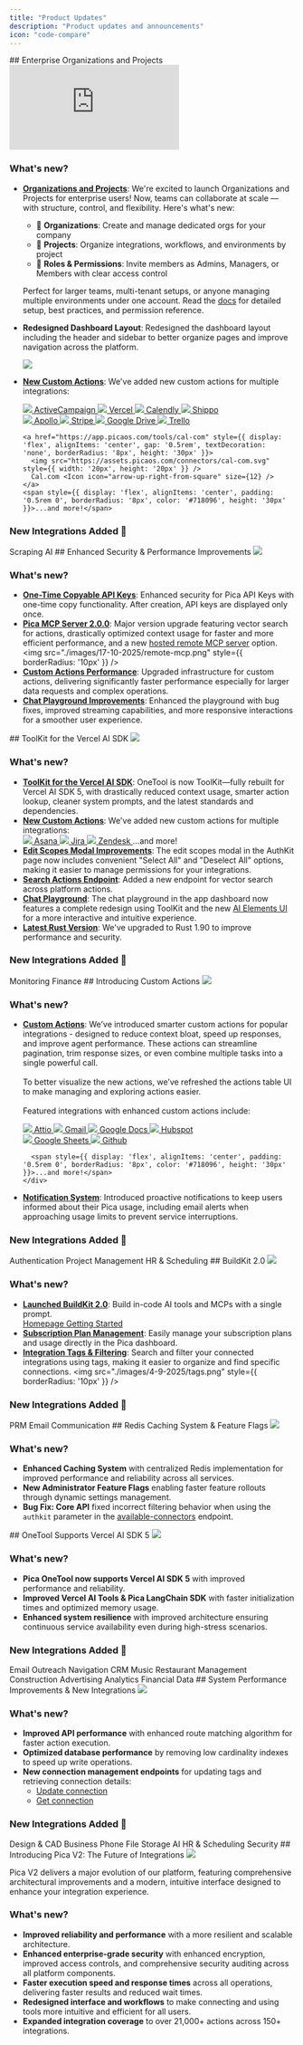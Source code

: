 ```yaml
---
title: "Product Updates"
description: "Product updates and announcements"
icon: "code-compare"
---
```


<Update label="October 31, 2025" description="2.8.0">
  ## Enterprise Organizations and Projects

  <Frame caption="Collaborate at scale — with structure, control, and flexibility">
    <iframe
      className="w-full aspect-video rounded-xl"
      src="https://www.youtube.com/embed/hJ1cwV-L49c"
      title="Introducing Organizations and Projects"
      frameBorder="0"
      allow="accelerometer; autoplay; clipboard-write; encrypted-media; gyroscope; picture-in-picture"
      allowFullScreen
    ></iframe>
  </Frame>

  ### What's new?
  - **[Organizations and Projects](/get-started/organization-and-projects)**: We're excited to launch Organizations and Projects for enterprise users! Now, teams can collaborate at scale — with structure, control, and flexibility. Here's what's new:
    - 🏢 **Organizations**: Create and manage dedicated orgs for your company
    - 📁 **Projects**: Organize integrations, workflows, and environments by project
    - 👥 **Roles & Permissions**: Invite members as Admins, Managers, or Members with clear access control
    
    Perfect for larger teams, multi-tenant setups, or anyone managing multiple environments under one account. Read the [docs](/get-started/organization-and-projects) for detailed setup, best practices, and permission reference.

  - **Redesigned Dashboard Layout**: Redesigned the dashboard layout including the header and sidebar to better organize pages and improve navigation across the platform.
    <Frame style={{ marginTop: '.5rem' }}>
      <img src="./images/31-10-2025.png" />
    </Frame>

  - **[New Custom Actions](https://app.picaos.com/tools)**: We've added new custom actions for multiple integrations:
    <div style={{ display: 'flex', flexWrap: 'wrap', margin: '1rem 0' }}>
      <div style={{ display: 'flex', gap: '1.5rem' }}>
        <a href="https://app.picaos.com/tools/active-campaign" style={{ display: 'flex', alignItems: 'center', gap: '0.5rem', textDecoration: 'none', borderRadius: '8px', height: '30px' }}>
          <img src="https://assets.picaos.com/connectors/active-campaign.svg" style={{ width: '20px', height: '20px' }} />
          ActiveCampaign <Icon icon="arrow-up-right-from-square" size={12} />
        </a>
        <a href="https://app.picaos.com/tools/vercel" style={{ display: 'flex', alignItems: 'center', gap: '0.5rem', textDecoration: 'none', borderRadius: '8px', height: '30px' }}>
          <img src="https://assets.picaos.com/connectors/vercel.svg" style={{ width: '20px', height: '20px' }} />
          Vercel <Icon icon="arrow-up-right-from-square" size={12} />
        </a>
        <a href="https://app.picaos.com/tools/calendly" style={{ display: 'flex', alignItems: 'center', gap: '0.5rem', textDecoration: 'none', borderRadius: '8px', height: '30px' }}>
          <img src="https://assets.picaos.com/connectors/calendly.svg" style={{ width: '20px', height: '20px' }} />
          Calendly <Icon icon="arrow-up-right-from-square" size={12} />
        </a>
        <a href="https://app.picaos.com/tools/shippo" style={{ display: 'flex', alignItems: 'center', gap: '0.5rem', textDecoration: 'none', borderRadius: '8px', height: '30px' }}>
          <img src="https://assets.picaos.com/connectors/shippo.svg" style={{ width: '20px', height: '20px' }} />
          Shippo <Icon icon="arrow-up-right-from-square" size={12} />
        </a>
      </div>
      <div style={{ display: 'flex', gap: '1.5rem', marginTop: '.5rem' }}>
        <a href="https://app.picaos.com/tools/apollo" style={{ display: 'flex', alignItems: 'center', gap: '0.5rem', textDecoration: 'none', borderRadius: '8px', height: '30px' }}>
          <img src="https://assets.picaos.com/connectors/apollo.svg" style={{ width: '20px', height: '20px' }} />
          Apollo <Icon icon="arrow-up-right-from-square" size={12} />
        </a>
        <a href="https://app.picaos.com/tools/stripe" style={{ display: 'flex', alignItems: 'center', gap: '0.5rem', textDecoration: 'none', borderRadius: '8px', height: '30px' }}>
          <img src="https://assets.picaos.com/connectors/stripe.svg" style={{ width: '20px', height: '20px' }} />
          Stripe <Icon icon="arrow-up-right-from-square" size={12} />
        </a>
        <a href="https://app.picaos.com/tools/google-drive" style={{ display: 'flex', alignItems: 'center', gap: '0.5rem', textDecoration: 'none', borderRadius: '8px', height: '30px' }}>
          <img src="https://assets.picaos.com/connectors/google-drive.svg" style={{ width: '20px', height: '20px' }} />
          Google Drive <Icon icon="arrow-up-right-from-square" size={12} />
        </a>
        <a href="https://app.picaos.com/tools/trello" style={{ display: 'flex', alignItems: 'center', gap: '0.5rem', textDecoration: 'none', borderRadius: '8px', height: '30px' }}>
          <img src="https://assets.picaos.com/connectors/trello.svg" style={{ width: '20px', height: '20px' }} />
          Trello <Icon icon="arrow-up-right-from-square" size={12} />
        </a>
      </div>
      <div style={{ display: 'flex', gap: '1.5rem', marginTop: '.5rem' }}>
        
        
        <a href="https://app.picaos.com/tools/cal-com" style={{ display: 'flex', alignItems: 'center', gap: '0.5rem', textDecoration: 'none', borderRadius: '8px', height: '30px' }}>
          <img src="https://assets.picaos.com/connectors/cal-com.svg" style={{ width: '20px', height: '20px' }} />
          Cal.com <Icon icon="arrow-up-right-from-square" size={12} />
        </a>
        <span style={{ display: 'flex', alignItems: 'center', padding: '0.5rem 0', borderRadius: '8px', color: '#718096', height: '30px' }}>...and more!</span>
      </div>
    </div>

  ### New Integrations Added 🚀
  <CardGroup cols={3}>
    <Card title="Riveter" icon="https://assets.picaos.com/connectors/riveter.svg" href="https://riveterhq.com">Scraping</Card>
    <Card title="Nyne.ai" icon="https://assets.picaos.com/connectors/nyne-ai.svg" href="https://nyne.ai">AI</Card>
  </CardGroup>
</Update>

<Update label="October 17, 2025" description="2.7.0">
  ## Enhanced Security & Performance Improvements

  <Frame>
    <img src="./images/17-10-2025/secret-keys.png" />
  </Frame>

  ### What's new?
  - **[One-Time Copyable API Keys](https://app.picaos.com/settings/api-keys)**: Enhanced security for Pica API Keys with one-time copy functionality. After creation, API keys are displayed only once.
  - **[Pica MCP Server 2.0.0](https://github.com/picahq/mcp)**: Major version upgrade featuring vector search for actions, drastically optimized context usage for faster and more efficient performance, and a new [hosted remote MCP server](https://mcp.picaos.com) option.
    <img src="./images/17-10-2025/remote-mcp.png" style={{ borderRadius: '10px' }} />
  - **[Custom Actions Performance](https://app.picaos.com/tools)**: Upgraded infrastructure for custom actions, delivering significantly faster performance especially for larger data requests and complex operations.
  - **[Chat Playground Improvements](https://app.picaos.com/connections)**: Enhanced the playground with bug fixes, improved streaming capabilities, and more responsive interactions for a smoother user experience.

</Update>

<Update label="September 25, 2025" description="2.6.0">
  ## ToolKit for the Vercel AI SDK

  <Frame>
    <img src="./images/25-9-2025.png" />
  </Frame>

  ### What's new?
  - **[ToolKit for the Vercel AI SDK](https://npmjs.com/package/@picahq/toolkit)**: OneTool is now ToolKit—fully rebuilt for Vercel AI SDK 5, with drastically reduced context usage, smarter action lookup, cleaner system prompts, and the latest standards and dependencies.
  - **[New Custom Actions](https://app.picaos.com/tools)**: We've added new custom actions for multiple integrations:
    <div style={{ display: 'flex', flexWrap: 'wrap', margin: '1rem 0' }}>
      <div style={{ display: 'flex', gap: '1.5rem' }}>
        <a href="https://app.picaos.com/tools/asana" style={{ display: 'flex', alignItems: 'center', gap: '0.5rem', textDecoration: 'none', borderRadius: '8px', height: '30px' }}>
          <img src="https://assets.picaos.com/connectors/asana.svg" style={{ width: '20px', height: '20px' }} />
          Asana <Icon icon="arrow-up-right-from-square" size={12} />
        </a>
        <a href="https://app.picaos.com/tools/jira" style={{ display: 'flex', alignItems: 'center', gap: '0.5rem', textDecoration: 'none', borderRadius: '8px', height: '30px' }}>
          <img src="https://assets.picaos.com/connectors/jira.svg" style={{ width: '20px', height: '20px' }} />
          Jira <Icon icon="arrow-up-right-from-square" size={12} />
        </a>
        <a href="https://app.picaos.com/tools/zendesk" style={{ display: 'flex', alignItems: 'center', gap: '0.5rem', textDecoration: 'none', borderRadius: '8px', height: '30px' }}>
          <img src="https://assets.picaos.com/connectors/zendesk.svg" style={{ width: '20px', height: '20px' }} />
          Zendesk <Icon icon="arrow-up-right-from-square" size={12} />
        </a>
        <span style={{ display: 'flex', alignItems: 'center', padding: '0.5rem 0', borderRadius: '8px', color: '#718096', height: '30px' }}>...and more!</span>
      </div>
    </div>
  - **[Edit Scopes Modal Improvements](https://app.picaos.com/authkit)**: The edit scopes modal in the AuthKit page now includes convenient "Select All" and "Deselect All" options, making it easier to manage permissions for your integrations.
  - **[Search Actions Endpoint](https://app.picaos.com/tools)**: Added a new endpoint for vector search across platform actions.
  - **[Chat Playground](https://app.picaos.com/connections)**: The chat playground in the app dashboard now features a complete redesign using ToolKit and the new [AI Elements UI](https://ai-sdk.dev/elements/overview) for a more interactive and intuitive experience.
  - **[Latest Rust Version](https://blog.rust-lang.org/2025/09/18/Rust-1.90.0/)**: We've upgraded to Rust 1.90 to improve performance and security.

  ### New Integrations Added 🚀
  <CardGroup cols={3}>
    <Card title="Datadog" icon="https://assets.picaos.com/connectors/datadog.svg" href="https://datadog.com">Monitoring</Card>
    <Card title="Brex" icon="https://assets.picaos.com/connectors/brex.svg" href="https://brex.com">Finance</Card>
  </CardGroup>
</Update>

<Update label="September 16, 2025" description="2.5.0">
  ## Introducing Custom Actions

  <Frame>
    <img src="./images/16-9-2025.png" />
  </Frame>

  ### What's new?
  - **[Custom Actions](https://app.picaos.com/tools)**: We’ve introduced smarter custom actions for popular integrations - designed to reduce context bloat, speed up responses, 
  and improve agent performance. These actions can streamline pagination, trim response sizes, or even combine multiple tasks into a single powerful call. 
    <br /><br />
    To better visualize the new actions, we’ve refreshed the actions table UI to make managing and exploring actions easier. 
    <br /><br />
    Featured integrations with enhanced custom actions include:
      <div style={{ display: 'flex', flexWrap: 'wrap', margin: '1rem 0' }}>
        <div style={{ display: 'flex', gap: '1.5rem' }}>
          <a href="https://app.picaos.com/tools/attio" style={{ display: 'flex', alignItems: 'center', gap: '0.5rem', textDecoration: 'none', borderRadius: '8px', height: '30px' }}>
            <img src="https://assets.picaos.com/connectors/attio.svg" style={{ width: '20px', height: '20px' }} />
            Attio <Icon icon="arrow-up-right-from-square" size={12} />
          </a>
          <a href="https://app.picaos.com/tools/gmail" style={{ display: 'flex', alignItems: 'center', gap: '0.5rem', textDecoration: 'none', borderRadius: '8px', height: '30px' }}>
            <img src="https://assets.picaos.com/connectors/gmail.svg" style={{ width: '20px', height: '20px' }} />
            Gmail <Icon icon="arrow-up-right-from-square" size={12} />
          </a>
          <a href="https://app.picaos.com/tools/google-docs" style={{ display: 'flex', alignItems: 'center', gap: '0.5rem', textDecoration: 'none', borderRadius: '8px', height: '30px' }}>
            <img src="https://assets.picaos.com/connectors/google-docs.svg" style={{ width: '20px', height: '20px' }} />
            Google Docs <Icon icon="arrow-up-right-from-square" size={12} />
          </a>
          <a href="https://app.picaos.com/tools/hubspot" style={{ display: 'flex', alignItems: 'center', gap: '0.5rem', textDecoration: 'none', borderRadius: '8px', height: '30px' }}>
            <img src="https://assets.picaos.com/connectors/hubspot.svg" style={{ width: '20px', height: '20px' }} />
            Hubspot <Icon icon="arrow-up-right-from-square" size={12} />
          </a>
        </div>
        <div style={{ display: 'flex', gap: '1rem', marginTop: '.5rem' }}>
          <a href="https://app.picaos.com/tools/google-sheets" style={{ display: 'flex', alignItems: 'center', gap: '0.5rem', textDecoration: 'none', borderRadius: '8px', height: '30px' }}>
            <img src="https://assets.picaos.com/connectors/google-sheets.svg" style={{ width: '20px', height: '20px' }} />
            Google Sheets <Icon icon="arrow-up-right-from-square" size={12} />
          </a>
          <a href="https://app.picaos.com/tools/github" style={{ display: 'flex', alignItems: 'center', gap: '0.5rem', textDecoration: 'none', borderRadius: '8px', height: '30px' }}>
            <img src="https://assets.picaos.com/connectors/github.svg" style={{ width: '20px', height: '20px' }} />
            Github <Icon icon="arrow-up-right-from-square" size={12} />
          </a>
          
          <span style={{ display: 'flex', alignItems: 'center', padding: '0.5rem 0', borderRadius: '8px', color: '#718096', height: '30px' }}>...and more!</span>
        </div>
      </div>

  - **[Notification System](https://app.picaos.com/usage)**: Introduced proactive notifications to keep users informed about their Pica usage, including email alerts when approaching usage limits to prevent service interruptions.

  ### New Integrations Added 🚀
  <CardGroup cols={3}>
    <Card title="Auth0 Management" icon="https://assets.picaos.com/connectors/auth0.svg" href="https://auth0.com">Authentication</Card>
    <Card title="ClickUp" icon="https://assets.picaos.com/connectors/click-up.svg" href="https://clickup.com">Project Management</Card>
    <Card title="Breathe HR" icon="https://assets.picaos.com/connectors/breathe.svg" href="https://breathehr.com">HR & Scheduling</Card>
  </CardGroup>
</Update>

<Update label="September 4, 2025" description="2.4.0">
  ## BuildKit 2.0

  <Frame>
    <img src="./images/4-9-2025/buildkit-2.0.png" />
  </Frame>

  ### What's new?
  - **[Launched BuildKit 2.0](https://buildkit.picaos.com)**: Build in-code AI tools and MCPs with a single prompt.
    <div style={{ display: 'flex', gap: '1rem' }}>
      <a href="https://buildkit.picaos.com" style={{ display: 'flex', alignItems: 'center', gap: '0.5rem', textDecoration: 'none' }}>
        Homepage <Icon icon="arrow-up-right-from-square" size={12} /> 
      </a>
      <a href="https://buildkit.picaos.com/integrations?section=getting-started" style={{ display: 'flex', alignItems: 'center', gap: '0.5rem', textDecoration: 'none' }}>
        Getting Started <Icon icon="arrow-up-right-from-square" size={12} /> 
      </a>
    </div>
  - **[Subscription Plan Management](https://app.picaos.com/settings/billing)**: Easily manage your subscription plans and usage directly in the Pica dashboard.
  - **[Integration Tags & Filtering](https://app.picaos.com/connections)**: Search and filter your connected integrations using tags, making it easier to organize and find specific connections.
    <img src="./images/4-9-2025/tags.png" style={{ borderRadius: '10px' }} />

  ### New Integrations Added 🚀
  <CardGroup cols={3}>
    <Card title="PartnerStack Partner" icon="https://assets.picaos.com/connectors/partner-stack.svg" href="https://partnerstack.com">PRM</Card>
    <Card title="Nylas" icon="https://assets.picaos.com/connectors/nylas.svg" href="https://nylas.com">Email</Card>
    <Card title="Discord" icon="https://assets.picaos.com/connectors/discord.svg" href="https://discord.com">Communication</Card>
  </CardGroup>
</Update>

<Update label="August 27, 2025" description="2.3.0">
  ## Redis Caching System & Feature Flags

  <Frame>
    <img src="./images/27-8-2025.png" />
  </Frame>

  ### What's new?
  - **Enhanced Caching System** with centralized Redis implementation for improved performance and reliability across all services.
  - **New Administrator Feature Flags** enabling faster feature rollouts through dynamic settings management.
  - **Bug Fix: Core API** fixed incorrect filtering behavior when using the `authkit` parameter in the [available-connectors](/api-reference/core/available-connectors) endpoint.
</Update>

<Update label="August 21, 2025" description="2.2.0">
  ## OneTool Supports Vercel AI SDK 5
  
  <Frame>
    <img src="./images/21-8-2025.png" />
  </Frame>

  ### What's new?
  - **Pica OneTool now supports Vercel AI SDK 5** with improved performance and reliability.
  - **Improved Vercel AI Tools & Pica LangChain SDK** with faster initialization times and optimized memory usage.
  - **Enhanced system resilience** with improved architecture ensuring continuous service availability even during high-stress scenarios.

  ### New Integrations Added 🚀
  <CardGroup cols={3}>
    <Card title="Reply" icon="https://assets.picaos.com/connectors/reply-io.svg" href="https://reply.io">Email Outreach</Card>
    <Card title="Google Routes" icon="https://assets.picaos.com/connectors/google-routes.svg" href="https://developers.google.com/maps/documentation/routes/compute-route-over">Navigation</Card>
    <Card title="Folk" icon="https://assets.picaos.com/connectors/folk-app.svg" href="https://folk.app">CRM</Card>
    <Card title="Spotify" icon="https://assets.picaos.com/connectors/spotify.svg" href="https://spotify.com">Music</Card>
    <Card title="7Shifts" icon="https://assets.picaos.com/connectors/7-shifts.svg" href="https://www.7shifts.com">Restaurant Management</Card>
    <Card title="Bluebeam" icon="https://assets.picaos.com/connectors/bluebeam.svg" href="https://bluebeam.com">Construction</Card>
    <Card title="Google Ads" icon="https://assets.picaos.com/connectors/google-ads.svg" href="https://ads.google.com">Advertising</Card>
    <Card title="Mixpanel" icon="https://assets.picaos.com/connectors/mixpanel.svg" href="https://mixpanel.com">Analytics</Card>
    <Card title="Twelve Data" icon="https://assets.picaos.com/connectors/twelve-data.svg" href="https://twelvedata.com">Financial Data</Card>
  </CardGroup>
</Update>

<Update label="August 5, 2025" description="2.1.0">
  ## System Performance Improvements & New Integrations
  
  <Frame>
    <img src="./images/5-8-2025.png" />
  </Frame>

  ### What's new?
  - **Improved API performance** with enhanced route matching algorithm for faster action execution.
  - **Optimized database performance** by removing low cardinality indexes to speed up write operations.
  - **New connection management endpoints** for updating tags and retrieving connection details:
    - [Update connection](/api-reference/vault/connections/update)
    - [Get connection](/api-reference/vault/connections/get)

  ### New Integrations Added 🚀
  <CardGroup cols={3}>
    <Card title="Autodesk" icon="https://assets.picaos.com/connectors/autodesk.svg" href="https://autodesk.com">Design & CAD</Card>
    <Card title="OpenPhone" icon="https://assets.picaos.com/connectors/open-phone.svg" href="https://openphone.com">Business Phone</Card>
    <Card title="Dropbox" icon="https://assets.picaos.com/connectors/dropbox.svg" href="https://dropbox.com">File Storage</Card>
    <Card title="Deck" icon="https://assets.picaos.com/connectors/deck-co.svg" href="https://deck.co">AI</Card>
    <Card title="Sling" icon="https://assets.picaos.com/connectors/sling.svg" href="https://getsling.com">HR & Scheduling</Card>
    <Card title="1Password" icon="https://assets.picaos.com/connectors/1-password.svg" href="https://1password.com">Security</Card>
  </CardGroup>
</Update>

<Update label="July 19, 2025" description="2.0.0">
  ## Introducing Pica V2: The Future of Integrations
  
  <Frame>
    <img src="./images/19-7-2025.png" />
  </Frame>

  Pica V2 delivers a major evolution of our platform, featuring comprehensive architectural improvements and a modern, intuitive interface designed to enhance your integration experience.

  ### What's new?

  - **Improved reliability and performance** with a more resilient and scalable architecture.
  - **Enhanced enterprise-grade security** with enhanced encryption, improved access controls, and comprehensive security auditing across all platform components.
  - **Faster execution speed and response times** across all operations, delivering faster results and reduced wait times.
  - **Redesigned interface and workflows** to make connecting and using tools more intuitive and efficient for all users.
  - **Expanded integration coverage** to over 21,000+ actions across 150+ integrations.
  
</Update>
